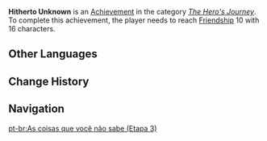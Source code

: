 {{Achievement Infobox
|title        = Hitherto Unknown
|id           = 80022
|order id     = 0022
|category     = The Hero's Journey
|description  = Reach [[Friendship Level|Friendship]] 10 with 16 characters.
|requirements = 
|primogems    = 20
|tracking     = Tracks how many characters reached Friendship Level 10.
|topic        = 
|set          = Hitherto Unknown
|tier         = 3
|tiers_total  = 3
|tier1        = Hitherto Unknown (Tier 1)
|tier2        = Hitherto Unknown (Tier 2)
|tier3        = Hitherto Unknown (Tier 3)
|prev         = Hitherto Unknown (Tier 2)
|next         = 
}}
'''Hitherto Unknown''' is an [[Achievement]] in the category ''[[The Hero's Journey]]''. To complete this achievement, the player needs to reach [[Friendship Level|Friendship]] 10 with 16 characters.
<!--
==Trivia==

==Video Guides==
{{EVT
|video1   = 
|caption1 = 
}}
-->
==Other Languages==
{{Transclude|Hitherto Unknown|Other Languages}}

==Change History==
{{Change History|1.0}}
<!--
==References==
{{Reflist}}
-->
==Navigation==
{{Achievement Navbox|The Hero's Journey}}
[[pt-br:As coisas que você não sabe (Etapa 3)]]